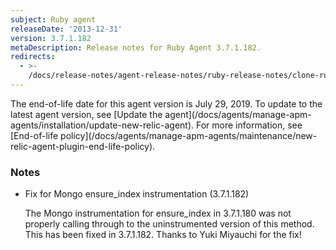 ```yaml
---
subject: Ruby agent
releaseDate: '2013-12-31'
version: 3.7.1.182
metaDescription: Release notes for Ruby Agent 3.7.1.182.
redirects:
  - >-
    /docs/release-notes/agent-release-notes/ruby-release-notes/clone-ruby-agent-371182
---
```


<Callout variant="important">
  The end-of-life date for this agent version is July 29, 2019. To update to the latest agent version, see [Update the agent](/docs/agents/manage-apm-agents/installation/update-new-relic-agent). For more information, see [End-of-life policy](/docs/agents/manage-apm-agents/maintenance/new-relic-agent-plugin-end-life-policy).
</Callout>

### Notes

* Fix for Mongo ensure_index instrumentation (3.7.1.182)

  The Mongo instrumentation for ensure_index in 3.7.1.180 was not properly calling through to the uninstrumented version of this method. This has been fixed in 3.7.1.182. Thanks to Yuki Miyauchi for the fix!
